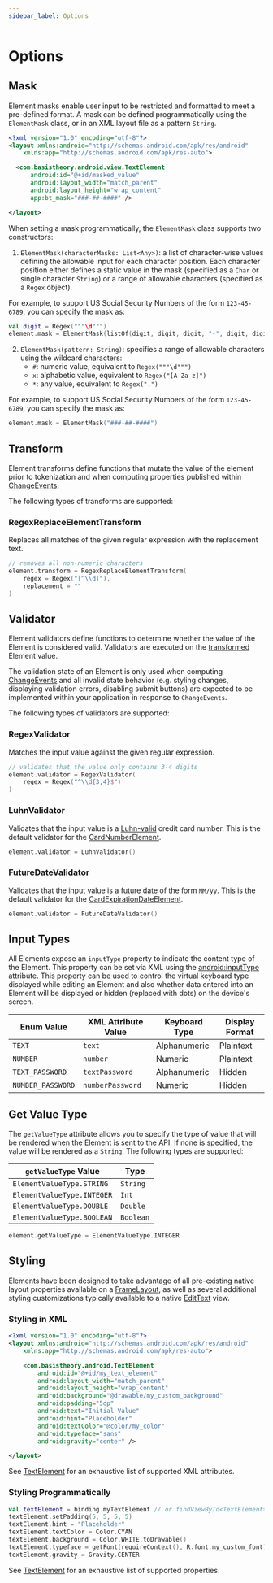 ```yaml
---
sidebar_label: Options
---
```


# Options

## Mask

Element masks enable user input to be restricted and formatted to meet a pre-defined format. A mask
can be defined programmatically using the `ElementMask` class, or in an XML layout file as a pattern `String`.

```xml showLineNumbers
<?xml version="1.0" encoding="utf-8"?>
<layout xmlns:android="http://schemas.android.com/apk/res/android"
    xmlns:app="http://schemas.android.com/apk/res-auto">

  <com.basistheory.android.view.TextElement
      android:id="@+id/masked_value"
      android:layout_width="match_parent"
      android:layout_height="wrap_content"
      app:bt_mask="###-##-####" />

</layout>
```

When setting a mask programmatically, the `ElementMask` class supports two constructors:

1. `ElementMask(characterMasks: List<Any>)`: a list of character-wise values defining the allowable input for each character position.
Each character position either defines a static value in the mask (specified as a `Char` or single
character `String`) or a range of allowable characters (specified as a `Regex` object).

  For example, to support US Social Security Numbers of the form `123-45-6789`, you can specify the mask as:

  ```kotlin showLineNumbers
  val digit = Regex("""\d""")
  element.mask = ElementMask(listOf(digit, digit, digit, "-", digit, digit, "-", digit, digit, digit, digit))
  ```

2. `ElementMask(pattern: String)`: specifies a range of allowable characters using the wildcard characters:
    - `#`: numeric value, equivalent to `Regex("""\d""")`
    - `x`: alphabetic value, equivalent to `Regex("[A-Za-z]")`
    - `*`: any value, equivalent to `Regex(".")`

  For example, to support US Social Security Numbers of the form `123-45-6789`, you can specify the
  mask as:

  ```kotlin showLineNumbers
  element.mask = ElementMask("###-##-####")
  ```

## Transform

Element transforms define functions that mutate the value of the element prior to tokenization and
when computing properties published within [ChangeEvents](/docs/sdks/mobile/android/events#changeevent).

The following types of transforms are supported:

### RegexReplaceElementTransform

Replaces all matches of the given regular expression with the replacement text.

```kotlin showLineNumbers
// removes all non-numeric characters
element.transform = RegexReplaceElementTransform(
    regex = Regex("[^\\d]"),
    replacement = ""
)
```

## Validator

Element validators define functions to determine whether the value of the Element is considered valid.
Validators are executed on the [transformed](#transform) Element value.

The validation state of an Element is only used when computing [ChangeEvents](/docs/sdks/mobile/android/events#changeevent)
and all invalid state behavior (e.g. styling changes, displaying validation errors,
disabling submit buttons) are expected to be implemented within your application in response to `ChangeEvents`.

The following types of validators are supported:

### RegexValidator

Matches the input value against the given regular expression.

```kotlin
// validates that the value only contains 3-4 digits
element.validator = RegexValidator(
    regex = Regex("^\\d{3,4}$")
)
```

### LuhnValidator

Validates that the input value is a [Luhn-valid](https://en.wikipedia.org/wiki/Luhn_algorithm)
credit card number. This is the default validator for the [CardNumberElement](/docs/sdks/mobile/android/types#cardnumberelement).

```kotlin showLineNumbers
element.validator = LuhnValidator()
```

### FutureDateValidator

Validates that the input value is a future date of the form `MM/yy`. This is the default
validator for the [CardExpirationDateElement](/docs/sdks/mobile/android/types#cardexpirationdateelement).

```kotlin showLineNumbers
element.validator = FutureDateValidator()
```

## Input Types

All Elements expose an `inputType` property to indicate the content type of the Element.
This property can be set via XML using the [android:inputType](https://developer.android.com/reference/android/widget/TextView#attr_android:inputType)
attribute. This property can be used to control the virtual keyboard type displayed while editing an Element and
also whether data entered into an Element will be displayed or hidden (replaced with dots) on the device's screen.

| Enum Value        | XML Attribute Value | Keyboard Type | Display Format |
|-------------------|---------------------|---------------|----------------|
| `TEXT`            | `text`              | Alphanumeric  | Plaintext      |
| `NUMBER`          | `number`            | Numeric       | Plaintext      |
| `TEXT_PASSWORD`   | `textPassword`      | Alphanumeric  | Hidden         |
| `NUMBER_PASSWORD` | `numberPassword`    | Numeric       | Hidden         |


## Get Value Type

The `getValueType` attribute allows you to specify the type of value that will be rendered when the Element is sent to the API.
If none is specified, the value will be rendered as a `String`. The following types are supported:

| `getValueType` Value        | Type     |
| --------------------------- | -------- |
| `ElementValueType.STRING`   | `String` |
| `ElementValueType.INTEGER`  | `Int`    |
| `ElementValueType.DOUBLE`   | `Double` |
| `ElementValueType.BOOLEAN`  | `Boolean`   |

```kotlin showLineNumbers
element.getValueType = ElementValueType.INTEGER
```


## Styling

Elements have been designed to take advantage of all pre-existing native layout properties
available on a [FrameLayout](https://developer.android.com/reference/android/widget/FrameLayout),
as well as several additional styling customizations typically available to a native
[EditText](https://developer.android.com/reference/android/widget/EditText) view.

### Styling in XML

```xml showLineNumbers
<?xml version="1.0" encoding="utf-8"?>
<layout xmlns:android="http://schemas.android.com/apk/res/android"
    xmlns:app="http://schemas.android.com/apk/res-auto">

    <com.basistheory.android.TextElement
        android:id="@+id/my_text_element"
        android:layout_width="match_parent"
        android:layout_height="wrap_content"
        android:background="@drawable/my_custom_background"
        android:padding="5dp"
        android:text="Initial Value"
        android:hint="Placeholder"
        android:textColor="@color/my_color"
        android:typeface="sans" 
        android:gravity="center" />

</layout>
```

See [TextElement](/docs/sdks/mobile/android/types#xml-attributes) for an exhaustive list of supported XML attributes.

### Styling Programmatically

```kotlin showLineNumbers
val textElement = binding.myTextElement // or findViewById<TextElement>(R.id.my_text_element)
textElement.setPadding(5, 5, 5, 5)
textElement.hint = "Placeholder"
textElement.textColor = Color.CYAN
textElement.background = Color.WHITE.toDrawable()
textElement.typeface = getFont(requireContext(), R.font.my_custom_font)
textElement.gravity = Gravity.CENTER
```

See [TextElement](/docs/sdks/mobile/android/types#properties) for an exhaustive list of supported properties.
